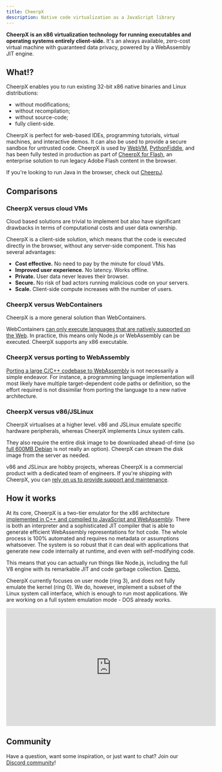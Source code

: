 ```yaml
---
title: CheerpX
description: Native code virtualization as a JavaScript library
---
```



**CheerpX is an x86 virtualization technology for running executables and operating systems entirely client-side.** It's an always available, zero-cost virtual machine with guaranteed data privacy, powered by a WebAssembly JIT engine.

<div class="flex items-center gap-2">
  <LinkButton
    label="Get started"
    iconRight="jam:chevron-right"
    type="primary"
    href="/cheerpx/getting-started"
  />

  <LinkButton label="Demo" iconLeft="mi:play" type="secondary" href="https://webvm.io" />
</div>

## What!?

CheerpX enables you to run existing 32-bit x86 native binaries and Linux distributions:

- without modifications;
- without recompilation;
- without source-code;
- fully client-side.

CheerpX is perfect for web-based IDEs, programming tutorials, virtual machines, and interactive demos. It can also be used to provide a secure sandbox for untrusted code. CheerpX is used by [WebVM](https://webvm.io/), [PythonFiddle](https://pythonfiddle.leaningtech.com/), and has been fully tested in production as part of [CheerpX for Flash](/cheerpx-for-flash), an enterprise solution to run legacy Adobe Flash content in the browser.

If you're looking to run Java in the browser, check out [CheerpJ](/cheerpj).

## Comparisons

### CheerpX versus cloud VMs

Cloud based solutions are trivial to implement but also have significant drawbacks in terms of computational costs and user data ownership.

CheerpX is a client-side solution, which means that the code is executed directly in the browser, without any server-side component. This has several advantages:

- **Cost effective.** No need to pay by the minute for cloud VMs.
- **Improved user experience.** No latency. Works offline.
- **Private.** User data never leaves their browser.
- **Secure.** No risk of bad actors running malicious code on your servers.
- **Scale.** Client-side compute increases with the number of users.

### CheerpX versus WebContainers

CheerpX is a more general solution than WebContainers.

WebContainers [can only execute languages that are natively supported on the Web](https://webcontainers.io/guides/troubleshooting#cannot-load-native-addon-error). In practice, this means only Node.js or WebAssembly can be executed. CheerpX supports any x86 executable.

### CheerpX versus porting to WebAssembly

[Porting a large C/C++ codebase to WebAssembly](/cheerp) is not necessarily a simple endeavor. For instance, a programming language implementation will most likely have multiple target-dependent code paths or definition, so the effort required is not dissimilar from porting the language to a new native architecture.

### CheerpX versus v86/JSLinux

CheerpX virtualises at a higher level. v86 and JSLinux emulate specific hardware peripherals, whereas CheerpX implements Linux system calls.

They also require the entire disk image to be downloaded ahead-of-time (so [full 600MB Debian](https://webvm.io) is not really an option). CheerpX can stream the disk image from the server as needed.

v86 and JSLinux are hobby projects, whereas CheerpX is a commercial product with a dedicated team of engineers. If you're shipping with CheerpX, you can [rely on us to provide support and maintenance](https://leaningtech.com/contact-us).

## How it works

At its core, CheerpX is a two-tier emulator for the x86 architecture [implemented in C++ and compiled to JavaScript and WebAssembly](/cheerp). There is both an interpreter and a sophisticated JIT compiler that is able to generate efficient WebAssembly representations for hot code. The whole process is 100% automated and requires no metadata or assumptions whatsoever. The system is so robust that it can deal with applications that generate new code internally at runtime, and even with self-modifying code.

This means that you can actually run things like Node.js, including the full V8 engine with its remarkable JIT and code garbage collection. [Demo.](https://repl.leaningtech.com/?nodejs)

CheerpX currently focuses on user mode (ring 3), and does not fully emulate the kernel (ring 0). We do, however, implement a subset of the Linux system call interface, which is enough to run most applications. We are working on a full system emulation mode - DOS already works.

<iframe
	width="560"
	height="315"
	src="https://www.youtube-nocookie.com/embed/7JUs4c99-mo"
	title="YouTube video player"
	frameborder="0"
	allow="accelerometer; autoplay; clipboard-write; encrypted-media; gyroscope; picture-in-picture; web-share"
	allowfullscreen
></iframe>

## Community

Have a question, want some inspiration, or just want to chat? Join our [Discord community](https://discord.gg/Qg5wkekTEq)!
